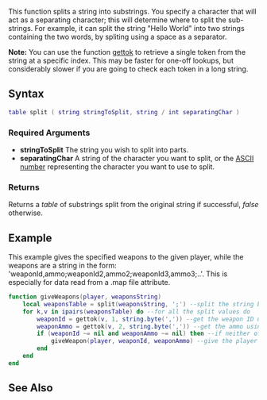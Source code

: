 
{{Server client function}}
This function splits a string into substrings. You specify a character that will act as a separating character; this will determine where to split the sub-strings. For example, it can split the string "Hello World" into two strings containing the two words, by spliting using a space as a separator.

'''Note:''' You can use the function [[/gettok.md|gettok]] to retrieve a single token from the string at a specific index. This may be faster for one-off lookups, but considerably slower if you are going to check each token in a long string.

==Syntax==
<syntaxhighlight lang="lua">table split ( string stringToSplit, string / int separatingChar )</syntaxhighlight>

===Required Arguments===
* '''stringToSplit''' The string you wish to split into parts.
* '''separatingChar''' A string of the character you want to split, or the [[/ASCII.md|ASCII number]] representing the character you want to use to split.

===Returns===
Returns a ''table'' of substrings split from the original string if successful, ''false'' otherwise.

{{note|Unicode characters work but when combined with others do not. E.g: #split("a€cb†", "€") returns 3 but #split("a€cb", "€") returns 2.
}}

==Example==
<section name="Server" class="server" show="true">
This example gives the specified weapons to the given player, while the weapons are a string in the form: 'weaponId,ammo;weaponId2,ammo2;weaponId3,ammo3;..'. This is especially for data read from a .map file attribute.
<syntaxhighlight lang="lua">
function giveWeapons(player, weaponsString)
	local weaponsTable = split(weaponsString, ';') --split the string by the semi colon
	for k,v in ipairs(weaponsTable) do --for all the split values do
		weaponId = gettok(v, 1, string.byte(',')) --get the weapon ID using gettok, retrieve the first token
		weaponAmmo = gettok(v, 2, string.byte(',')) --get the ammo using gettok, retrieve the second token
		if (weaponId ~= nil and weaponAmmo ~= nil) then --if neither of them is invalid
			giveWeapon(player, weaponId, weaponAmmo) --give the player the weapons
		end
	end
end
</syntaxhighlight>
</section>

==See Also==
{{Utility functions}}